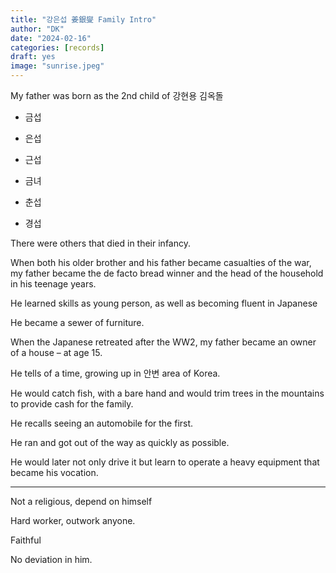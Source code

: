 ```yaml
---
title: "강은섭 姜銀燮 Family Intro"
author: "DK"
date: "2024-02-16"
categories: [records]
draft: yes
image: "sunrise.jpeg"
---
```


My father was born as the 2nd child of 강현용 김옥돌

-   금섭

-   은섭

-   근섭

-   금녀

-   춘섭

-   경섭

There were others that died in their infancy.

When both his older brother and his father became casualties of the war, my father became the de facto bread winner and the head of the household in his teenage years.

He learned skills as young person, as well as becoming fluent in Japanese

He became a sewer of furniture.

When the Japanese retreated after the WW2, my father became an owner of a house – at age 15.

He tells of a time, growing up in 안변 area of Korea.

He would catch fish, with a bare hand and would trim trees in the mountains to provide cash for the family.

He recalls seeing an automobile for the first.

He ran and got out of the way as quickly as possible.

He would later not only drive it but learn to operate a heavy equipment that became his vocation.

------------------------------------------------------------------------

Not a religious, depend on himself

Hard worker, outwork anyone.

Faithful

No deviation in him.
